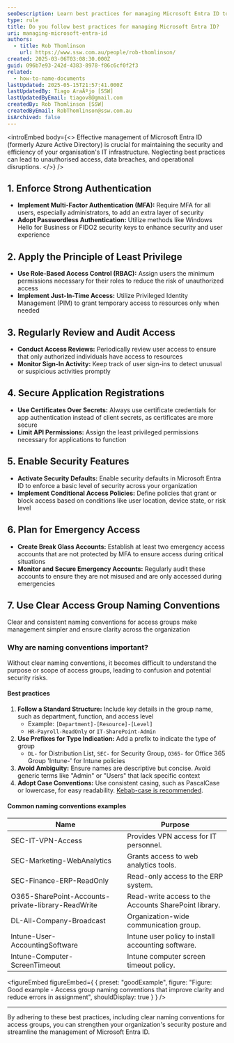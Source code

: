 ```yaml
---
seoDescription: Learn best practices for managing Microsoft Entra ID to enhance security and efficiency in your organization.
type: rule
title: Do you follow best practices for managing Microsoft Entra ID?
uri: managing-microsoft-entra-id
authors:
  - title: Rob Thomlinson
    url: https://www.ssw.com.au/people/rob-thomlinson/
created: 2025-03-06T03:08:30.000Z
guid: 096b7e93-242d-4383-8978-f86c6cf0f2f3
related:
  - how-to-name-documents
lastUpdated: 2025-05-15T21:57:41.000Z
lastUpdatedBy: Tiago AraÃºjo [SSW]
lastUpdatedByEmail: tiagov8@gmail.com
createdBy: Rob Thomlinson [SSW]
createdByEmail: RobThomlinson@ssw.com.au
isArchived: false
---
```


<introEmbed
  body={<>
Effective management of Microsoft Entra ID (formerly Azure Active Directory) is crucial for maintaining the security and efficiency of your organisation's IT infrastructure. Neglecting best practices can lead to unauthorised access, data breaches, and operational disruptions.
  </>}
/>
## 1. Enforce Strong Authentication

* **Implement Multi-Factor Authentication (MFA):** Require MFA for all users, especially administrators, to add an extra layer of security
* **Adopt Passwordless Authentication:** Utilize methods like Windows Hello for Business or FIDO2 security keys to enhance security and user experience

## 2. Apply the Principle of Least Privilege

* **Use Role-Based Access Control (RBAC):** Assign users the minimum permissions necessary for their roles to reduce the risk of unauthorized access
* **Implement Just-In-Time Access:** Utilize Privileged Identity Management (PIM) to grant temporary access to resources only when needed

## 3. Regularly Review and Audit Access

* **Conduct Access Reviews:** Periodically review user access to ensure that only authorized individuals have access to resources
* **Monitor Sign-In Activity:** Keep track of user sign-ins to detect unusual or suspicious activities promptly

## 4. Secure Application Registrations

* **Use Certificates Over Secrets:** Always use certificate credentials for app authentication instead of client secrets, as certificates are more secure
* **Limit API Permissions:** Assign the least privileged permissions necessary for applications to function

## 5. Enable Security Features

* **Activate Security Defaults:** Enable security defaults in Microsoft Entra ID to enforce a basic level of security across your organization
* **Implement Conditional Access Policies:** Define policies that grant or block access based on conditions like user location, device state, or risk level

## 6. Plan for Emergency Access

* **Create Break Glass Accounts:** Establish at least two emergency access accounts that are not protected by MFA to ensure access during critical situations
* **Monitor and Secure Emergency Accounts:** Regularly audit these accounts to ensure they are not misused and are only accessed during emergencies

## 7. Use Clear Access Group Naming Conventions

Clear and consistent naming conventions for access groups make management simpler and ensure clarity across the organization

### Why are naming conventions important?

Without clear naming conventions, it becomes difficult to understand the purpose or scope of access groups, leading to confusion and potential security risks.

#### Best practices

1. **Follow a Standard Structure:** Include key details in the group name, such as department, function, and access level
   * Example: `[Department]-[Resource]-[Level]`
   * `HR-Payroll-ReadOnly` or `IT-SharePoint-Admin`
2. **Use Prefixes for Type Indication:** Add a prefix to indicate the type of group
   * `DL-` for Distribution List, `SEC-` for Security Group, `O365-` for Office 365 Group 'Intune-' for Intune policies
3. **Avoid Ambiguity:** Ensure names are descriptive but concise. Avoid generic terms like "Admin" or "Users" that lack specific context
4. **Adopt Case Conventions:** Use consistent casing, such as PascalCase or lowercase, for easy readability. [Kebab-case is recommended](/how-to-name-documents).

#### Common naming conventions examples

| **Name**                                           | **Purpose**                                           |
| -------------------------------------------------- | ----------------------------------------------------- |
| SEC-IT-VPN-Access                                  | Provides VPN access for IT personnel.                 |
| SEC-Marketing-WebAnalytics                         | Grants access to web analytics tools.                 |
| SEC-Finance-ERP-ReadOnly                           | Read-only access to the ERP system.                   |
| O365-SharePoint-Accounts-private-library-ReadWrite | Read-write access to the Accounts SharePoint library. |
| DL-All-Company-Broadcast                           | Organization-wide communication group.                |
| Intune-User-AccountingSoftware                     | Intune user policy to install accounting software.    |
| Intune-Computer-ScreenTimeout                      | Intune computer screen timeout policy.                |

<figureEmbed figureEmbed={ {
  preset: "goodExample",
  figure: "Figure: Good example - Access group naming conventions that improve clarity and reduce errors in assignment",
  shouldDisplay: true
} } />


---

By adhering to these best practices, including clear naming conventions for access groups, you can strengthen your organization's security posture and streamline the management of Microsoft Entra ID.
